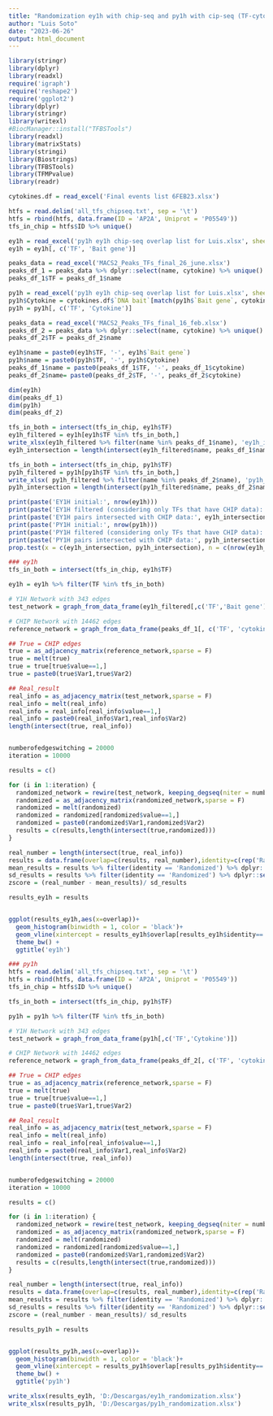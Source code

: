 ---
title: "Randomization ey1h with chip-seq and py1h with cip-seq (TF-cytokine)"
author: "Luis Soto"
date: "2023-06-26"
output: html_document
---

```{r}
library(stringr)
library(dplyr)
library(readxl)
require('igraph')
require('reshape2')
require('ggplot2')
library(dplyr)
library(stringr)
library(writexl)
#BiocManager::install("TFBSTools")
library(readxl)
library(matrixStats)
library(stringi)
library(Biostrings)
library(TFBSTools)
library(TFMPvalue)
library(readr)
```


```{r}
cytokines.df = read_excel('Final events list 6FEB23.xlsx')

htfs = read.delim('all_tfs_chipseq.txt', sep = '\t')
htfs = rbind(htfs, data.frame(ID = 'AP2A', Uniprot = 'P05549'))
tfs_in_chip = htfs$ID %>% unique()

```


```{r}
ey1h = read_excel('py1h ey1h chip-seq overlap list for Luis.xlsx', sheet = 1)
ey1h = ey1h[, c('TF', 'Bait gene')]

peaks_data = read_excel('MACS2_Peaks_TFs_final_26_june.xlsx')
peaks_df_1 = peaks_data %>% dplyr::select(name, cytokine) %>% unique()
peaks_df_1$TF = peaks_df_1$name

py1h = read_excel('py1h ey1h chip-seq overlap list for Luis.xlsx', sheet = 2)
py1h$Cytokine = cytokines.df$`DNA bait`[match(py1h$`Bait gene`, cytokines.df$`DNA bait ID`)]
py1h = py1h[, c('TF', 'Cytokine')]

peaks_data = read_excel('MACS2_Peaks_TFs_final_16_feb.xlsx')
peaks_df_2 = peaks_data %>% dplyr::select(name, cytokine) %>% unique()
peaks_df_2$TF = peaks_df_2$name

ey1h$name = paste0(ey1h$TF, '-', ey1h$`Bait gene`) 
py1h$name = paste0(py1h$TF, '-', py1h$Cytokine)
peaks_df_1$name = paste0(peaks_df_1$TF, '-', peaks_df_1$cytokine)
peaks_df_2$name= paste0(peaks_df_2$TF, '-', peaks_df_2$cytokine)

```
```{r}
dim(ey1h)
dim(peaks_df_1)
dim(py1h)
dim(peaks_df_2)
```


```{r}

tfs_in_both = intersect(tfs_in_chip, ey1h$TF)
ey1h_filtered = ey1h[ey1h$TF %in% tfs_in_both,] 
write_xlsx(ey1h_filtered %>% filter(name %in% peaks_df_1$name), 'ey1h_intersection.xlsx')
ey1h_intersection = length(intersect(ey1h_filtered$name, peaks_df_1$name))

tfs_in_both = intersect(tfs_in_chip, py1h$TF)
py1h_filtered = py1h[py1h$TF %in% tfs_in_both,]
write_xlsx( py1h_filtered %>% filter(name %in% peaks_df_2$name), 'py1h_intersection.xlsx')
py1h_intersection = length(intersect(py1h_filtered$name, peaks_df_2$name))

print(paste('EY1H initial:', nrow(ey1h)))
print(paste('EY1H filtered (considering only TFs that have CHIP data):', nrow(ey1h_filtered)))
print(paste('EY1H pairs intersected with CHIP data:', ey1h_intersection))
print(paste('PY1H initial:', nrow(py1h)))
print(paste('PY1H filtered (considering only TFs that have CHIP data):', nrow(py1h_filtered)))
print(paste('PY1H pairs intersected with CHIP data:', py1h_intersection))
prop.test(x = c(ey1h_intersection, py1h_intersection), n = c(nrow(ey1h_filtered), nrow(py1h_filtered)) )

```

```{r}

### ey1h
tfs_in_both = intersect(tfs_in_chip, ey1h$TF)

ey1h = ey1h %>% filter(TF %in% tfs_in_both)


```


```{r}

# Y1H Network with 343 edges
test_network = graph_from_data_frame(ey1h_filtered[,c('TF','Bait gene')])

# CHIP Network with 14462 edges
reference_network = graph_from_data_frame(peaks_df_1[, c('TF', 'cytokine')])

## True = CHIP edges
true = as_adjacency_matrix(reference_network,sparse = F)
true = melt(true)
true = true[true$value==1,]
true = paste0(true$Var1,true$Var2)

## Real_result
real_info = as_adjacency_matrix(test_network,sparse = F)
real_info = melt(real_info)
real_info = real_info[real_info$value==1,]
real_info = paste0(real_info$Var1,real_info$Var2)
length(intersect(true, real_info))


numberofedgeswitching = 20000
iteration = 10000

results = c()

for (i in 1:iteration) {
  randomized_network = rewire(test_network, keeping_degseq(niter = numberofedgeswitching))
  randomized = as_adjacency_matrix(randomized_network,sparse = F)
  randomized = melt(randomized)
  randomized = randomized[randomized$value==1,]
  randomized = paste0(randomized$Var1,randomized$Var2)
  results = c(results,length(intersect(true,randomized)))
}

real_number = length(intersect(true, real_info))
results = data.frame(overlap=c(results, real_number),identity=c(rep('Randomized',iteration),'True'))
mean_results = results %>% filter(identity == 'Randomized') %>% dplyr::select(overlap) %>% unlist() %>% mean()
sd_results = results %>% filter(identity == 'Randomized') %>% dplyr::select(overlap) %>% unlist() %>% sd()
zscore = (real_number - mean_results)/ sd_results

results_ey1h = results


ggplot(results_ey1h,aes(x=overlap))+
  geom_histogram(binwidth = 1, color = 'black')+
  geom_vline(xintercept = results_ey1h$overlap[results_ey1h$identity=='True'],colour='red') +
  theme_bw() + 
  ggtitle('ey1h')


```

```{r}
### py1h
htfs = read.delim('all_tfs_chipseq.txt', sep = '\t')
htfs = rbind(htfs, data.frame(ID = 'AP2A', Uniprot = 'P05549'))
tfs_in_chip = htfs$ID %>% unique()

tfs_in_both = intersect(tfs_in_chip, py1h$TF)

py1h = py1h %>% filter(TF %in% tfs_in_both)
```

```{r}
# Y1H Network with 343 edges
test_network = graph_from_data_frame(py1h[,c('TF','Cytokine')])

# CHIP Network with 14462 edges
reference_network = graph_from_data_frame(peaks_df_2[, c('TF', 'cytokine')])

## True = CHIP edges
true = as_adjacency_matrix(reference_network,sparse = F)
true = melt(true)
true = true[true$value==1,]
true = paste0(true$Var1,true$Var2)

## Real_result
real_info = as_adjacency_matrix(test_network,sparse = F)
real_info = melt(real_info)
real_info = real_info[real_info$value==1,]
real_info = paste0(real_info$Var1,real_info$Var2)
length(intersect(true, real_info))


numberofedgeswitching = 20000
iteration = 10000

results = c()

for (i in 1:iteration) {
  randomized_network = rewire(test_network, keeping_degseq(niter = numberofedgeswitching))
  randomized = as_adjacency_matrix(randomized_network,sparse = F)
  randomized = melt(randomized)
  randomized = randomized[randomized$value==1,]
  randomized = paste0(randomized$Var1,randomized$Var2)
  results = c(results,length(intersect(true,randomized)))
}

real_number = length(intersect(true, real_info))
results = data.frame(overlap=c(results, real_number),identity=c(rep('Randomized',iteration),'True'))
mean_results = results %>% filter(identity == 'Randomized') %>% dplyr::select(overlap) %>% unlist() %>% mean()
sd_results = results %>% filter(identity == 'Randomized') %>% dplyr::select(overlap) %>% unlist() %>% sd()
zscore = (real_number - mean_results)/ sd_results

results_py1h = results


ggplot(results_py1h,aes(x=overlap))+
  geom_histogram(binwidth = 1, color = 'black')+
  geom_vline(xintercept = results_py1h$overlap[results_py1h$identity=='True'],colour='red') +
  theme_bw() + 
  ggtitle('py1h')


```

```{r}
write_xlsx(results_ey1h, 'D:/Descargas/ey1h_randomization.xlsx')
write_xlsx(results_py1h, 'D:/Descargas/py1h_randomization.xlsx')


```